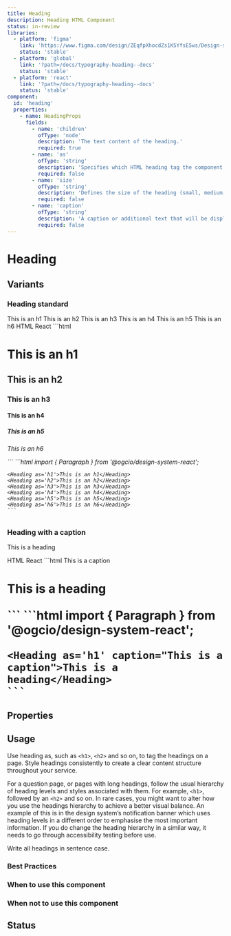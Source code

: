 ```yaml
---
title: Heading
description: Heading HTML Component
status: in-review
libraries:
  - platform: 'figma'
    link: 'https://www.figma.com/design/ZEqfpXhocdZs1K5YfsE5ws/Design-system?node-id=32-923&t=Re0xIRAmWNDNItHY-4'
    status: 'stable'
  - platform: 'global'
    link: '?path=/docs/typography-heading--docs'
    status: 'stable'
  - platform: 'react'
    link: '?path=/docs/typography-heading--docs'
    status: 'stable'
component:
  id: 'heading'
  properties:
    - name: HeadingProps
      fields:
        - name: 'children'
          ofType: 'node'
          description: 'The text content of the heading.'
          required: true
        - name: 'as'
          ofType: 'string'
          description: 'Specifies which HTML heading tag the component should render as (h1, h2, h3, h4, h5, h6).'
          required: false
        - name: 'size'
          ofType: 'string'
          description: 'Defines the size of the heading (small, medium, large).'
          required: false
        - name: 'caption'
          ofType: 'string'
          description: 'A caption or additional text that will be displayed under the heading.'
          required: false
---
```


# Heading

## Variants

### Heading standard

<ComponentContainer>
  <Heading as="h1">This is an h1</Heading>
  <Heading as="h2">This is an h2</Heading>
  <Heading as="h3">This is an h3</Heading>
  <Heading as="h4">This is an h4</Heading>
  <Heading as="h5">This is an h5</Heading>
  <Heading as="h6">This is an h6</Heading>
</ComponentContainer>

<Tabs id="tab1">
  <TabList>
    <TabItem value="tab11" checked>HTML</TabItem>
    <TabItem value="tab13">React</TabItem>
  </TabList>
  <TabPanel value="tab11">        
    ```html
    <h1 class="gi-heading-xl">This is an h1</p>
    <h2 class="gi-heading-lg">This is an h2</p>
    <h3 class="gi-heading-md">This is an h3</p>
    <h4 class="gi-heading-sm">This is an h4</p>
    <h5 class="gi-heading-xs">This is an h5</p>
    <h6 class="gi-heading-2xs">This is an h6</p>
    ```
  </TabPanel>
  <TabPanel value="tab13">
    ```html
    import { Paragraph } from '@ogcio/design-system-react';

    <Heading as='h1'>This is an h1</Heading>
    <Heading as='h2'>This is an h2</Heading>
    <Heading as='h3'>This is an h3</Heading>
    <Heading as='h4'>This is an h4</Heading>
    <Heading as='h5'>This is an h5</Heading>
    <Heading as='h6'>This is an h6</Heading>
    ```

  </TabPanel>
</Tabs>

### Heading with a caption

<Heading caption="This is a caption">This is a heading</Heading>

<Tabs id="tab2">
  <TabList>
    <TabItem value="tab21" checked>HTML</TabItem>
    <TabItem value="tab23">React</TabItem>
  </TabList>
  <TabPanel value="tab21">        
    ```html
    <span className="gi-text-gray-500">This is a caption</span>
    <h1 class="gi-heading-xl">This is a heading</p>
    ```
  </TabPanel>
  <TabPanel value="tab23">
    ```html
    import { Paragraph } from '@ogcio/design-system-react';

    <Heading as='h1' caption="This is a caption">This is a heading</Heading>
    ```

  </TabPanel>
</Tabs>

## Properties

<ComponentPropertiesTable componentId="heading" />

## Usage

Use heading as, such as `<h1>`, `<h2>` and so on, to tag the headings on a page. Style headings consistently to create a clear content structure throughout your service.

For a question page, or pages with long headings, follow the usual hierarchy of heading levels and styles associated with them. For example, `<h1>`, followed by an `<h2>` and so on. In rare cases, you might want to alter how you use the headings hierarchy to achieve a better visual balance. An example of this is in the design system’s notification banner which uses heading levels in a different order to emphasise the most important information. If you do change the heading hierarchy in a similar way, it needs to go through accessibility testing before use.

Write all headings in sentence case.

### Best Practices

### When to use this component

### When not to use this component

## Status

<ComponentStatusBlock componentId="heading" />
